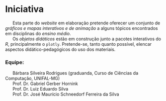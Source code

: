 # Iniciativa {.unnumbered}

|       Esta parte do *website* em elaboração pretende oferecer um conjunto de *gráficos e mapas interativos e de animação* a alguns tópicos encontrados em disciplinas do *ensino médio*. 

|       Os *objetos didáticos* estão em construção junto a pacotes interativos do *R*, principalmente o `plotly`. Pretende-se, tanto quanto possível, elencar aspectos didático-pedagógicos do uso dos materiais.


### Equipe:

|       Bárbara Silveira Rodrigues (graduanda, Curso de Ciências da Computação, UNIFAL-MG)
|       Prof. Dr. Gabriel Gerber Hornink
|       Prof. Dr. Luiz Eduardo Silva
|       Prof. Dr. José Maurício Schneedorf Ferreira da Silva